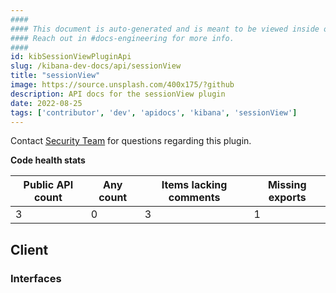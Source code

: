 ```yaml
---
####
#### This document is auto-generated and is meant to be viewed inside our experimental, new docs system.
#### Reach out in #docs-engineering for more info.
####
id: kibSessionViewPluginApi
slug: /kibana-dev-docs/api/sessionView
title: "sessionView"
image: https://source.unsplash.com/400x175/?github
description: API docs for the sessionView plugin
date: 2022-08-25
tags: ['contributor', 'dev', 'apidocs', 'kibana', 'sessionView']
---
```




Contact [Security Team](https://github.com/orgs/elastic/teams/security-team) for questions regarding this plugin.

**Code health stats**

| Public API count  | Any count | Items lacking comments | Missing exports |
|-------------------|-----------|------------------------|-----------------|
| 3 | 0 | 3 | 1 |

## Client

### Interfaces
<DocDefinitionList data={sessionViewObj.client.interfaces}/>

